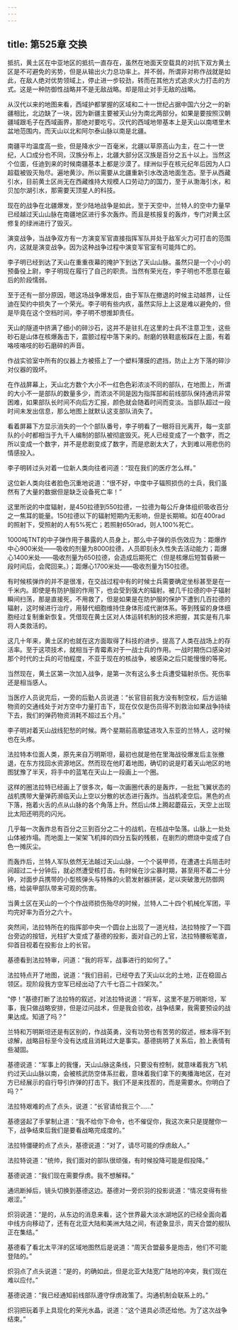 ```yaml
---
---
---
```

title: 第525章 交换
---



抵抗，黄土区在中亚地区的抵抗一直存在，虽然在地面天空载具的对抗下双方黄土区是不可避免的劣势，但是从输出火力总功率上。并不弱，所谓非对称作战就是如此，在敌人绝对优势领域上，停止进一步较劲，转而在其他方式追求火力打击的方式。这是一种防御性战略并不是无敌战略。却是阻止对手无敌的战略。

从汉代以来的地图来看，西域护都掌握的区域和二十一世纪占据中国六分之一的新疆相比，北边缺了一块，因为新疆主要被天山分为南北两部分。如果是要按照汉朝疆域跟毛子在西域画界，那绝对要吃亏。汉代的西域地带基本上是天山以南塔里木盆地范围内，而天山以北和阿尔泰山脉以南是北疆。

南疆平均温度高一些，但是降水少一百毫米，北疆以草原高山为主，在二十一世纪，人口成分也不同，汉族分布上，北疆大部分区汉族是百分之五十以上。当然这个位面，任迪到来的时候南疆基本上都是沙漠了。绿洲似乎在核元纪年后因为人口超载被毁灭殆尽。遍地黄沙。所以需要从北疆重新引水改造地面生态。至于从西藏引水，目前黄土区尚无在西藏维持大规模人口劳动力的国力，至于从渤海引水，和贝加尔湖引水，那需要天顶星人的科技。

现在的战争在北疆爆发，至少陆地战争是如此，至于天空中，兰特人的空中力量早已经越过天山山脉在南疆地区进行多次轰炸。而且是核报复的轰炸，专门对黄土区修复的绿洲进行了毁灭。

演变战争，当战争双方有一方演变军官直接指挥军队并处于敌军火力可打击的范围内，这就是演变战争。因为这种战争过程中演变军官室有可能阵亡的。

李子明已经到达了天山在重重夜幕的掩护下到达了天山山脉。虽然只是一个小小的预备役上尉，李子明现在履行了自己的职责。当然有荣光在，李子明也不愿意在最后的阶段懦弱。

至于还有一部分原因，嗯这场战争爆发后，由于军队在撤退的时候主动越界，让任迪在契约中损失了一个荣光。李子明有些内疚，虽然实际上上这是难以避免的，但是毕竟在这个空档时间，李子明不想推卸责任。

天山的隧道中挤满了细小的碎沙石，这并不是驻扎在这里的士兵不注意卫生，这些砂石是山体在核爆轰击下，震颤过程中落下来的。耐磨的铁鞋底板踩在上面，有着咯吱咯吱的砂石磨碎的声音。

作战实验室中所有的仪器上方被搭上了一个塑料薄膜的遮挡，防止上方下落的碎沙对仪器的毁坏。

在作战屏幕上，天山北方数个大小不一红色色彩浓淡不同的部队，在地图上，所谓的大小不一是部队的数量多少，而浓淡不同是因为指挥部和前线部队保持通讯非常困难，如果部队长时间不向后方汇报，颜色就会随着时间而变淡。当部队超过一段时间未发出信息，那么地图上就默认这支部队消失了。

看着屏幕下方显示消失的一个个部队番号，李子明看了一眼将目光离开，每一支部队的小时都相当于九千人编制的部队被彻底毁灭。死人已经变成了一个数字，而之所以变成一个数字，并不是悲剧变成了数字，而是悲剧太大了，大到难以用悲伤的情感投入。

李子明转过头对着一位新人类向往者问道：“现在我们的医疗怎么样。”

这位新人类向往者脸色沉重地说道：“很不好，中度中子辐照损伤的士兵，我们虽然有了大量的数据但是缺乏设备死亡率！”

这里所说的中度辐射，是450拉德到550拉德，一拉德为每公斤身体组织吸收百分之一焦耳的能量。150拉德以下的辐射短期内无影响，但是长期嘛。如在400rad的照射下，受照射的人有5%死亡；若照射650rad，则人100%死亡。

1000吨TNT的中子弹作用于暴露的人员身上，那么中子弹的杀伤效应为：距爆炸中心900米处——吸收的剂量为8000拉德，人员即刻永久性失去活动能力；距爆心1400米处——吸收剂量为650拉德，会造成后期死亡（但是核爆后短暂昏厥一段时间后，会爬回来。）；距爆心1700米处——吸收剂量为150拉德。

有时候核弹炸的并不是很准，在交战过程中有的时候士兵需要确定坐标甚至是在一千米内。即使是有防护服的作用下，也会受到强大的辐射。被几千拉德的中子辐射瞬间扫荡，那是直接死，不用救了，但是如果是在防护服的保护下遭到几百拉德的辐射，这时候进行治疗，用替代细胞维持住身体形成代谢体系。等到残留的身体细胞经过复制重新恢复。凭借现在黄土区对人体运转机制的技术把握，其实是有几率将人类救活的。

这几十年来，黄土区的也就在这方面取得了科技的进步。提高了人类在战场上的存活率。至于这项技术，就相当于青霉素对于一战士兵的作用。一战时期伤口感染对那个时代的士兵的可怕程度，不亚于现在的核战争，被感染之后只能慢慢的等死。

当然现在，黄土区第一次加入战争，是第一次有这么多士兵遭受辐射杀伤。死伤率还是相当感人。

当医疗人员说完后，一旁的后勤人员说道：“长官目前我方没有制空权，后方运输物资的交通线处于对方空中力量打击下，现在仅仅是伤员得不到救治如果战争持续下去，我们的弹药物资消耗不超过五个月。”

李子明对着天山战线犯愁的时候。两个星期前高歌猛进攻入东亚的兰特人，这时候也在头疼。

法拉特本位面人类，原先来自万明斯坦，最初也就是他在里海战役爆发后主张撤退，在东方找回水资源地区。然而现在他盯着地图，确切的说是盯着天山地区的地图犹豫了半天，将手中的蓝笔在天山上一段画上一个圈。

这样的圈法拉特已经画上了很多次，每一次画圈代表的是轰炸，一批批飞翼状态的战机携带大量弹药濒临天山上空以分散的状态进行轰炸。当战机凌空后。黑色的点下落，拖着火舌的点从山脉的各个角落上升。然后山体上腾起蘑菇云，天空上出现比太阳还明亮的闪光。

几乎每一次轰炸总有百分之三到百分之二十的战机，在核战中坠落。山脉上一处处山体被炸塌。而地面上一架架飞机摔的四分五裂的残骸，在剧烈的燃烧中变成了白色一摊灰尘。

而轰炸后，兰特人军队依然无法越过天山山脉，一个个装甲师，在遭遇士兵阻击时间超过二十分钟后，就必然遭受核打击。有时候在沙尘暴时期，甚至用不着二十分钟，对面步兵携带的小型核弹头与特殊的火箭发射器拼装，足以突破激光防御网络，给装甲部队带来可观的伤害。

当黄土区在天山的一个个作战师损伤殆尽的时候，兰特人二十四个机械化军团，平均完好率为百分之六十。

突然间，法拉特所在的指挥部中央一个圆台上出现了一道光柱，法拉特按了一下圆台旁边的按钮，光柱扩大变成了基德的投影，面对自己的上官，法拉特腰板笔直，仰首目视着在投影台上的长官。

基德看到法拉特审，问道：“我的将军，战事进行的如何了。”

法拉特点开了地图，说道：“我们目前，已经夺去了天山以北的土地，正在稳固占领区。现阶段我方空军已经出动了六千七百二十四架次。”

“停！”基德打断了法拉特的叙述，对法拉特说道：“将军，这里不是万明斯坦，军事，我只做战略安排，但是过问战术，但是我会验收，战争结果，我需要预设的战果达成。知道了吗？”

兰特和万明斯坦还是有区别的，作战英勇，没有功劳也有苦劳的叙述，根本得不到谅解，战略目标至今没有达成且消耗过大是事实。基德挑明了关系后，脸上表情有些凝固。

基德说道：“军事上的我懂，天山山脉这条线，只要没有控制，就意味着我方飞机约过天山山脉以南，会被核武防空体系拦截，意味着我们拿下的夷播海地区，在对方已经展示的自行导引炸弹的打击下。我们不是来找茬的，而是需要水。你明白了吗？”

法拉特艰难的点了点头，说道：“长官请给我三个……”

基德竖起了手掌制止道：“我不给你下命令，也不催促你，我这次来只是提醒你一下，战争结束后我们是要看战略完成度的。”

法拉特僵硬的点了点头，基德说道：“对了，请尽可能的俘虏敌人。”

法拉特说道：“统帅，我们面对的部队很顽强，有时候投降可能是假投降。”

基德说道：“我们现在需要俘虏。我不想解释。”

通讯断掉后，镜头切换到基德这边。基德对一旁炽羽的投影说道：“情况变得有些艰涩。”

炽羽说道：“是的，从东边的消息来看，这个世界最大淡水湖地区的已经全面向着中线方向移动了，还有在北亚大陆和美洲大陆之间，有迹象显示，周天合盟的舰队正在集结。”

基德看了看北太平洋的区域地图然后是说道：“周天合盟最多是炮击，他们不可能登陆的。”

炽羽点了点头说道：“是的，的确如此，但是北亚大陆宽广陆地的冲突，我们现在难以应付。”

基德说道：“我已经通知前线部队遵守俘虏政策了。沟通机制会联系上的。”

炽羽把玩着手上具现化的荣光水晶，说道：“这个道具必须还给他。为了这次战争结束。”